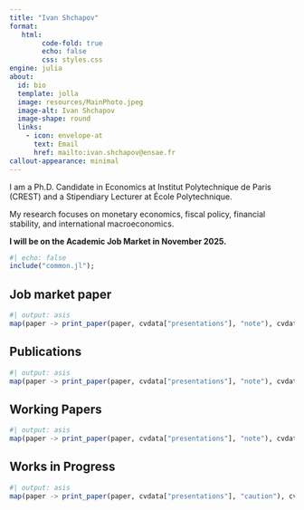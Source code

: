 ```yaml
---
title: "Ivan Shchapov"
format:
   html:
        code-fold: true
        echo: false
        css: styles.css
engine: julia
about:
  id: bio
  template: jolla
  image: resources/MainPhoto.jpeg
  image-alt: Ivan Shchapov
  image-shape: round
  links:
    - icon: envelope-at
      text: Email
      href: mailto:ivan.shchapov@ensae.fr
callout-appearance: minimal
---
```


:::{#bio}

I am a Ph.D. Candidate in Economics at Institut Polytechnique de Paris (CREST) and a Stipendiary Lecturer at École Polytechnique.

My research focuses on monetary economics, fiscal policy, financial stability, and international macroeconomics.

**I will be on the Academic Job Market in November 2025.**

:::



```julia
#| echo: false
include("common.jl");
```

## Job market paper 
```julia
#| output: asis
map(paper -> print_paper(paper, cvdata["presentations"], "note"), cvdata["JMP"]);
```

## Publications
```julia
#| output: asis
map(paper -> print_paper(paper, cvdata["presentations"], "note"), cvdata["publications"]);
```

## Working Papers
```julia
#| output: asis
map(paper -> print_paper(paper, cvdata["presentations"], "note"), cvdata["working-papers"]);
```

## Works in Progress
```julia
#| output: asis
map(paper -> print_paper(paper, cvdata["presentations"], "caution"), cvdata["works-in-progress"]);
```